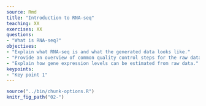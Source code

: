 ```yaml
---
source: Rmd
title: "Introduction to RNA-seq"
teaching: XX
exercises: XX
questions:
- "What is RNA-seq?"
objectives:
- "Explain what RNA-seq is and what the generated data looks like."
- "Provide an overview of common quality control steps for the raw data."
- "Explain how gene expression levels can be estimated from raw data."
keypoints:
- "Key point 1"
---
```


```r
source("../bin/chunk-options.R")
knitr_fig_path("02-")
```
